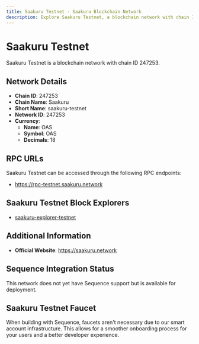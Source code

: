 ```yaml
--- 
title: Saakuru Testnet - Saakuru Blockchain Network
description: Explore Saakuru Testnet, a blockchain network with chain ID 247253. Learn about its native currency, OAS, and how to interact with the network.
---
```


# Saakuru Testnet

Saakuru Testnet is a blockchain network with chain ID 247253.

## Network Details

- **Chain ID**: 247253
- **Chain Name**: Saakuru
- **Short Name**: saakuru-testnet
- **Network ID**: 247253
- **Currency**: 
  - **Name**: OAS
  - **Symbol**: OAS
  - **Decimals**: 18

## RPC URLs

Saakuru Testnet can be accessed through the following RPC endpoints:

- https://rpc-testnet.saakuru.network

## Saakuru Testnet Block Explorers

- [saakuru-explorer-testnet](https://explorer-testnet.saakuru.network)

## Additional Information

- **Official Website**: https://saakuru.network

## Sequence Integration Status

This network does not yet have Sequence support but is available for deployment.

## Saakuru Testnet Faucet

When building with Sequence, faucets aren't necessary due to our smart account infrastructure. This allows for a smoother onboarding process for your users and a better developer experience.
